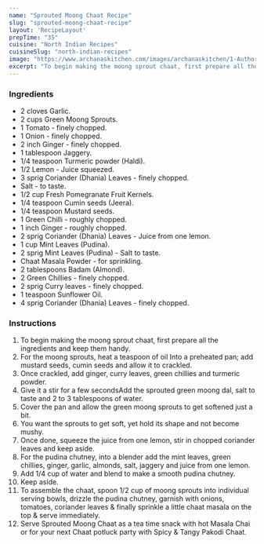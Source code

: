 ---
name: "Sprouted Moong Chaat Recipe"
slug: "sprouted-moong-chaat-recipe"
layout: 'RecipeLayout'
prepTime: "35"
cuisine: "North Indian Recipes"
cuisineSlug: "north-indian-recipes"
image: "https://www.archanaskitchen.com/images/archanaskitchen/1-Author/Madhuli_Ajay/Sprouted_Moong_Chaat.jpg"
excerpt: "To begin making the moong sprout chaat, first prepare all the ingredients and keep them handy"
---

### Ingredients

- 2 cloves Garlic.
- 2 cups Green Moong Sprouts.
- 1 Tomato - finely chopped.
- 1 Onion - finely chopped.
- 2 inch Ginger - finely chopped.
- 1 tablespoon Jaggery.
- 1/4 teaspoon Turmeric powder (Haldi).
- 1/2 Lemon - Juice squeezed.
- 3 sprig Coriander (Dhania) Leaves - finely chopped.
- Salt - to taste.
- 1/2 cup Fresh Pomegranate Fruit Kernels.
- 1/4 teaspoon Cumin seeds (Jeera).
- 1/4 teaspoon Mustard seeds.
- 1 Green Chilli - roughly chopped.
- 1 inch Ginger - roughly chopped.
- 2 sprig Coriander (Dhania) Leaves - Juice from one lemon.
- 1 cup Mint Leaves (Pudina).
- 2 sprig Mint Leaves (Pudina) - Salt to taste.
- Chaat Masala Powder - for sprinkling.
- 2 tablespoons Badam (Almond).
- 2 Green Chillies - finely chopped.
- 2 sprig Curry leaves - finely chopped.
- 1 teaspoon Sunflower Oil.
- 4 sprig Coriander (Dhania) Leaves - finely chopped.

### Instructions

1. To begin making the moong sprout chaat, first prepare all the ingredients and keep them handy.
1. For the moong sprouts, heat a teaspoon of oil Into a preheated pan; add mustard seeds, cumin seeds and allow it to crackled.
1. Once crackled, add ginger, curry leaves, green chillies and turmeric powder.
1. Give it a stir for a few secondsAdd the sprouted green moong dal, salt to taste and 2 to 3 tablespoons of water.
1. Cover the pan and allow the green moong sprouts to get softened just a bit.
1. You want the sprouts to get soft, yet hold its shape and not become mushy.
1. Once done, squeeze the juice from one lemon, stir in chopped coriander leaves and keep aside.
1. For the pudina chutney, into a blender add the mint leaves, green chillies, ginger, garlic, almonds, salt, jaggery and juice from one lemon.
1. Add 1/4 cup of water and blend to make a smooth pudina chutney.
1. Keep aside.
1. To assemble the chaat, spoon 1/2 cup of moong sprouts into individual serving bowls, drizzle the pudina chutney, garnish with onions, tomatoes, coriander leaves & finally sprinkle a little chaat masala on the top & serve immediately.
1. Serve Sprouted Moong Chaat as a tea time snack with hot Masala Chai or for your next Chaat potluck party with Spicy & Tangy Pakodi Chaat.
